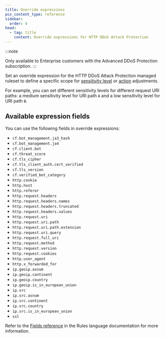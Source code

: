 ```yaml
---
title: Override expressions
pcx_content_type: reference
sidebar:
  order: 4
head:
  - tag: title
    content: Override expressions for HTTP DDoS Attack Protection
---
```



:::note

Only available to Enterprise customers with the Advanced DDoS Protection subscription.
:::

Set an override expression for the HTTP DDoS Attack Protection managed ruleset to define a specific scope for [sensitivity level](/ddos-protection/managed-rulesets/http/override-parameters/#sensitivity-level) or [action](/ddos-protection/managed-rulesets/http/override-parameters/#action) adjustments.

For example, you can set different sensitivity levels for different request URI paths: a medium sensitivity level for URI path `A` and a low sensitivity level for URI path `B`.

## Available expression fields

You can use the following fields in override expressions:

- `cf.bot_management.ja3_hash`
- `cf.bot_management.ja4`
- `cf.client.bot`
- `cf.threat_score`
- `cf.tls_cipher`
- `cf.tls_client_auth.cert_verified`
- `cf.tls_version`
- `cf.verified_bot_category`
- `http.cookie`
- `http.host`
- `http.referer`
- `http.request.headers`
- `http.request.headers.names`
- `http.request.headers.truncated`
- `http.request.headers.values`
- `http.request.uri`
- `http.request.uri.path`
- `http.request.uri.path.extension`
- `http.request.uri.query`
- `http.request.full_uri`
- `http.request.method`
- `http.request.version`
- `http.request.cookies`
- `http.user_agent`
- `http.x_forwarded_for`
- `ip.geoip.asnum`
- `ip.geoip.continent`
- `ip.geoip.country`
- `ip.geoip.is_in_european_union`
- `ip.src`
- `ip.src.asnum`
- `ip.src.continent`
- `ip.src.country`
- `ip.src.is_in_european_union`
- `ssl`

Refer to the [Fields reference](/ruleset-engine/rules-language/fields/reference/) in the Rules language documentation for more information.